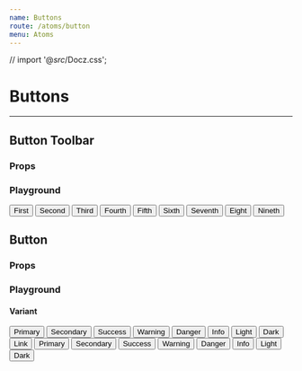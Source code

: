 ```yaml
---
name: Buttons
route: /atoms/button
menu: Atoms
---
```


// import '@_src_/Docz.css';

# Buttons

---


## Button Toolbar

### Props

<Props of={ButtonToolbar} />

### Playground


<Playground>
  <div className='metro'>
    <ThemeContext.Provider theme={theme}>
      <div>
        <Button>First</Button>
        <Button>Second</Button>
        <Button>Third</Button>
        <ButtonToolbar>
          <Button>Fourth</Button>
          <Button>Fifth</Button>
          <Button>Sixth</Button>
        </ButtonToolbar>
        <Button>Seventh</Button>
        <Button>Eight</Button>
        <Button>Nineth</Button>
      </div>
    </ThemeContext.Provider>
  </div>
</Playground>

## Button

### Props

<Props of={Button} />

### Playground

#### Variant

<Playground>
  <div className='metro'>
    <ThemeContext.Provider theme={theme}>
      <div>
        <ButtonToolbar>
          <Button variant="primary">Primary</Button>
          <Button variant="secondary">Secondary</Button>
          <Button variant="success">Success</Button>
          <Button variant="warning">Warning</Button>
          <Button variant="danger">Danger</Button>
          <Button variant="info">Info</Button>
          <Button variant="light">Light</Button>
          <Button variant="dark">Dark</Button>
          <Button variant="link">Link</Button>
        </ButtonToolbar>
        <ButtonToolbar>
          <Button variant="outline-primary">Primary</Button>
          <Button variant="outline-secondary">Secondary</Button>
          <Button variant="outline-success">Success</Button>
          <Button variant="outline-warning">Warning</Button>
          <Button variant="outline-danger">Danger</Button>
          <Button variant="outline-info">Info</Button>
          <Button variant="outline-light">Light</Button>
          <Button variant="outline-dark">Dark</Button>
        </ButtonToolbar>
      </div>
    </ThemeContext.Provider>
  </div>
</Playground>

